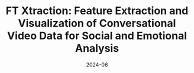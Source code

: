 ---
title: "FT Xtraction: Feature Extraction and Visualization
          of Conversational Video Data for Social and Emotional Analysis"
authors: [Tivan George, Hye Soo Park, Uichin Lee]
venue: "SoftwareX"
date: 2024-06
isFullPaper: true
img: /pubs/pub_FTXtraction.jpg
pdfLink: /data/ft2024george.pdf
doiLink: https://doi.org/10.1016/j.softx.2024.101827
vidLink: 
---